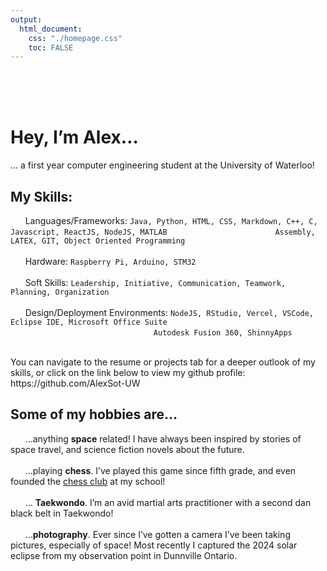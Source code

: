 ---
output: 
  html_document:
    css: "./homepage.css"
    toc: FALSE
---


\
\
\

:::{}
# **Hey, I'm Alex...**

... a first year computer engineering student at the University of Waterloo!

:::

:::: {#skills}
## My Skills: 

&nbsp;&nbsp;&nbsp;&nbsp;&nbsp;&nbsp;Languages/Frameworks: `Java, Python, HTML, CSS, Markdown, C++, C, Javascript, ReactJS, NodeJS, MATLAB`\ 
&emsp;&emsp;&emsp;&emsp;&emsp;&emsp;&emsp;&emsp;&emsp;&emsp;&emsp;&ensp;&nbsp;`Assembly, LATEX, GIT, Object Oriented Programming`
\
\
&nbsp;&nbsp;&nbsp;&nbsp;&nbsp;&nbsp;Hardware: `Raspberry Pi, Arduino, STM32`
\
\
&nbsp;&nbsp;&nbsp;&nbsp;&nbsp;&nbsp;Soft Skills: `Leadership, Initiative, Communication, Teamwork, Planning, Organization`
\
\
&nbsp;&nbsp;&nbsp;&nbsp;&nbsp;&nbsp;Design/Deployment Environments: `NodeJS, RStudio, Vercel, VSCode, Eclipse IDE, Microsoft Office Suite`\
&emsp;&emsp;&emsp;&emsp;&emsp;&emsp;&emsp;&emsp;&emsp;&emsp;&emsp;&emsp;&emsp;&emsp;&emsp;&ensp;&nbsp;&nbsp; `Autodesk Fusion 360, ShinnyApps`
\
\

You can navigate to the resume or projects tab for a deeper outlook of my skills, or click on the link below to view my github profile:\
https://github.com/AlexSot-UW

::::


:::: {#hobbies}
## Some of my hobbies are...

&nbsp;&nbsp;&nbsp;&nbsp;&nbsp;&nbsp;...anything **space** related! I have always been inspired by stories of space travel, and science fiction novels about the future.\
\
&nbsp;&nbsp;&nbsp;&nbsp;&nbsp;&nbsp;...playing **chess**. I've played this game since fifth grade, and even founded the [chess club](https://www.instagram.com/ayjchessclub/) at my school!\
\
&nbsp;&nbsp;&nbsp;&nbsp;&nbsp;&nbsp;... **Taekwondo**. I'm an avid martial arts practitioner with a second dan black belt in Taekwondo!\
\
&nbsp;&nbsp;&nbsp;&nbsp;&nbsp;&nbsp;...**photography**. Ever since I've gotten a camera I've been taking pictures, especially of space! Most recently I captured the 2024 solar eclipse from my observation point in Dunnville Ontario.\
\
::::